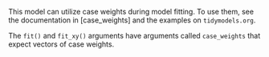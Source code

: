 This model can utilize case weights during model fitting. To use them, see the documentation in [case_weights] and the examples on `tidymodels.org`. 

The `fit()` and `fit_xy()` arguments have arguments called `case_weights` that expect vectors of case weights. 
